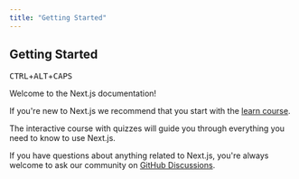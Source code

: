 ```yaml
---
title: "Getting Started"
---
```


## Getting Started
<kbd className='kbd'>CTRL</kbd>+<kbd className='kbd'>ALT</kbd>+<kbd className='kbd'>CAPS</kbd>


Welcome to the Next.js documentation!

If you're new to Next.js we recommend that you start with the [learn course](https://nextjs.org/learn/basics/create-nextjs-app).

The interactive course with quizzes will guide you through everything you need to know to use Next.js.

If you have questions about anything related to Next.js, you're always welcome to ask our community on [GitHub Discussions](https://github.com/vercel/next.js/discussions).
